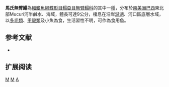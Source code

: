 {{Speciesbox 
| genus = Achirus
| species = mucuri
| status = NE
| status_system = IUCN3.1
| authority = [[Ramos|Ramos]], [[Ramos|Ramos]] & [[Lopes|Lopes]], 2009
}}

'''馬氏無臂鰨'''為[[輻鰭魚綱|輻鰭魚綱]][[鰈形目|鰈形目]][[鰨亞目|鰨亞目]][[無臂鰨科|無臂鰨科]]的其中一[[種|種]]，分布於[[南美洲|南美洲]][[巴西|巴西]]東北部Mucuri河半鹹水、海域，體長可達9公分，棲息在沿岸[[潟湖|潟湖]]、河口區底層水域，以[[多毛類|多毛類]]、[[甲殼類|甲殼類]]及小魚為食，生活習性不明，可作為食用魚。
==参考文献==
*{{FishBase_species|genus=Achirus|species=mucuri|year=2014|month=4}}

== 扩展阅读 ==
{{refbegin}}
{{wikispecies-inline|Achirus mucuri|馬氏無臂鰨}}
{{refend}}
{{Taxonbar|from=Q5499078}}

[[Category:食用魚|M]]
[[Category:無臂鰨屬|M]]
[[Category:2009年描述的魚類|A]]